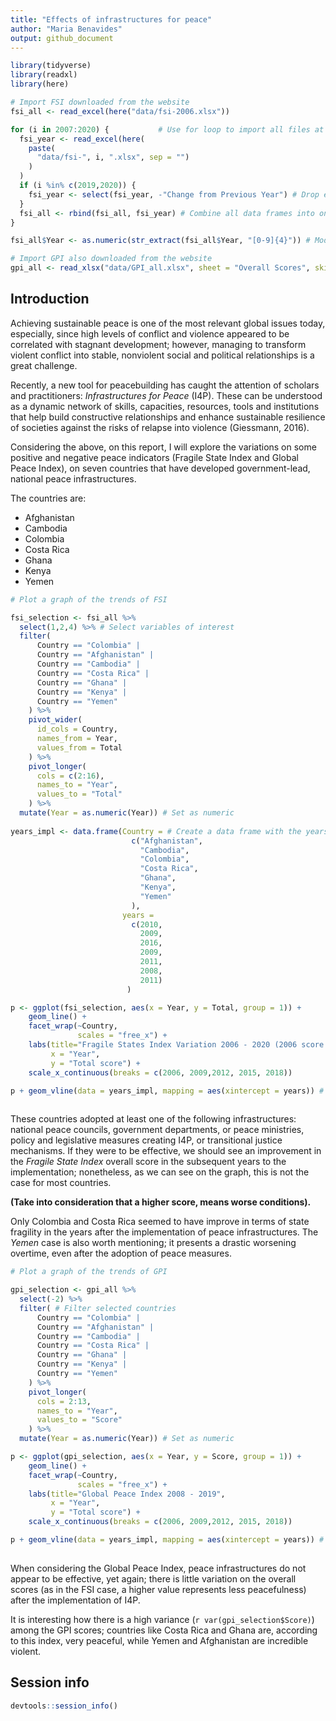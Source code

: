 ```yaml
---
title: "Effects of infrastructures for peace"
author: "Maria Benavides"
output: github_document
---
```



```r
library(tidyverse)
library(readxl)
library(here)
```


```r

# Import FSI downloaded from the website 
fsi_all <- read_excel(here("data/fsi-2006.xlsx"))

for (i in 2007:2020) {           # Use for loop to import all files at once
  fsi_year <- read_excel(here(
    paste(
      "data/fsi-", i, ".xlsx", sep = "")
    )
  )
  if (i %in% c(2019,2020)) {
    fsi_year <- select(fsi_year, -"Change from Previous Year") # Drop extra column for 2019 and 2020
  }
  fsi_all <- rbind(fsi_all, fsi_year) # Combine all data frames into one
}

fsi_all$Year <- as.numeric(str_extract(fsi_all$Year, "[0-9]{4}")) # Modify year variable since it was on a date format 

# Import GPI also downloaded from the website 
gpi_all <- read_xlsx("data/GPI_all.xlsx", sheet = "Overall Scores", skip = 3)

```

## Introduction 

Achieving sustainable peace is one of the most relevant global issues today, especially, since high levels of conflict and violence appeared to be correlated with stagnant development; however, managing to transform violent conflict into stable, nonviolent social and political relationships is a great challenge. 

Recently, a new tool for peacebuilding has caught the attention of scholars and practitioners: *Infrastructures for Peace* (I4P). These can be understood as a dynamic network of skills, capacities, resources, tools and institutions that help build constructive relationships and enhance sustainable resilience of societies against the risks of relapse into violence (Giessmann, 2016).

Considering the above, on this report, I will explore the variations on some positive and negative peace indicators (Fragile State Index and Global Peace Index), on seven countries that have developed government-lead, national peace infrastructures. 

The countries are: 

* Afghanistan
* Cambodia
* Colombia
* Costa Rica
* Ghana
* Kenya
* Yemen

```r

# Plot a graph of the trends of FSI 

fsi_selection <- fsi_all %>%
  select(1,2,4) %>% # Select variables of interest
  filter(
      Country == "Colombia" |
      Country == "Afghanistan" |
      Country == "Cambodia" |
      Country == "Costa Rica" |
      Country == "Ghana" |
      Country == "Kenya" |
      Country == "Yemen" 
    ) %>%
    pivot_wider(
      id_cols = Country,
      names_from = Year, 
      values_from = Total
    ) %>%
    pivot_longer(
      cols = c(2:16), 
      names_to = "Year",
      values_to = "Total"
    ) %>% 
  mutate(Year = as.numeric(Year)) # Set as numeric 
  
years_impl <- data.frame(Country = # Create a data frame with the years of implementation of infrastructures
                           c("Afghanistan", 
                             "Cambodia", 
                             "Colombia", 
                             "Costa Rica", 
                             "Ghana", 
                             "Kenya", 
                             "Yemen"
                           ), 
                         years = 
                           c(2010, 
                             2009,
                             2016, 
                             2009, 
                             2011, 
                             2008, 
                             2011)
                          )  

p <- ggplot(fsi_selection, aes(x = Year, y = Total, group = 1)) + 
    geom_line() +
    facet_wrap(~Country, 
               scales = "free_x") +
    labs(title="Fragile States Index Variation 2006 - 2020 (2006 score: 100)", 
         x = "Year", 
         y = "Total score") + 
    scale_x_continuous(breaks = c(2006, 2009,2012, 2015, 2018)) 

p + geom_vline(data = years_impl, mapping = aes(xintercept = years)) # Add line of when the infrastructure took place
  
```

These countries adopted at least one of the following infrastructures: national peace councils, government departments, or peace ministries, policy and legislative measures creating I4P, or transitional justice mechanisms. If they were to be effective, we should see an improvement in the *Fragile State Index* overall score in the subsequent years to the implementation; nonetheless, as we can see on the graph, this is not the case for most countries. 

**(Take into consideration that a higher score, means worse conditions).**

Only Colombia and Costa Rica seemed to have improve in terms of state fragility in the years after the implementation of peace infrastructures. The *Yemen* case is also worth mentioning; it presents a drastic worsening overtime, even after the adoption of peace measures.

```r

# Plot a graph of the trends of GPI

gpi_selection <- gpi_all %>%
  select(-2) %>%   
  filter( # Filter selected countries 
      Country == "Colombia" |
      Country == "Afghanistan" |
      Country == "Cambodia" |
      Country == "Costa Rica" |
      Country == "Ghana" |
      Country == "Kenya" |
      Country == "Yemen" 
    ) %>%
    pivot_longer(
      cols = 2:13,
      names_to = "Year",
      values_to = "Score"
    ) %>%
  mutate(Year = as.numeric(Year)) # Set as numeric 

p <- ggplot(gpi_selection, aes(x = Year, y = Score, group = 1)) + 
    geom_line() +
    facet_wrap(~Country, 
               scales = "free_x") +
    labs(title="Global Peace Index 2008 - 2019", 
         x = "Year", 
         y = "Total score") + 
    scale_x_continuous(breaks = c(2006, 2009,2012, 2015, 2018)) 

p + geom_vline(data = years_impl, mapping = aes(xintercept = years)) # Add line of when the infrastructure took place
  
```

When considering the Global Peace Index, peace infrastructures do not appear to be effective, yet again; there is little variation on the overall scores (as in the FSI case, a higher value represents less peacefulness) after the implementation of I4P. 

It is interesting how there is a high variance (`r var(gpi_selection$Score)`) among the GPI scores; countries like Costa Rica and Ghana are, according to this index, very peaceful, while Yemen and Afghanistan are incredible violent. 


## Session info

```r
devtools::session_info()
```


